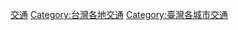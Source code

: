 {{Catnav|頁面分類|地理|...|亞洲地理|東亞地理|台灣地理|臺灣行政區劃|新竹市}}
{{Catnav|頁面分類|地理|...|城市|各國城市|中華民國城市|台灣城市|台灣省轄市|新竹市}}
{{Catnav|頁面分類|地理|...|各國地理|中華民國地理|中華民國行政區劃|中華民國各省行政區劃|臺灣行政區劃|新竹市}}
{{Catnav|頁面分類|社會|...|亞洲交通|亞洲各國交通|中華民國交通|台灣交通|台灣各地交通}}

[[Category:新竹市|交通]]
[[Category:台灣各地交通|Category:台灣各地交通]]
[[Category:臺灣各城市交通|Category:臺灣各城市交通]]